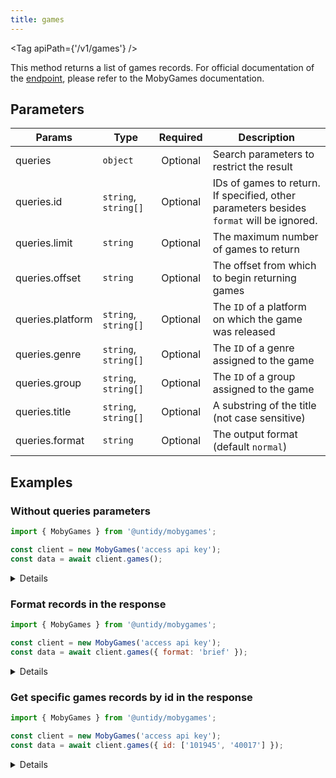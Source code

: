 ```yaml
---
title: games
---
```



<Tag apiPath={'/v1/games'} />

This method returns a list of games records. For official documentation of the
[endpoint](https://www.mobygames.com/info/api/#games), please refer to the MobyGames
documentation.

## Parameters

| Params           | Type                 | Required | Description                                                                              |
| ---------------- | -------------------- | :------: | ---------------------------------------------------------------------------------------- |
| queries          | `object`             | Optional | Search parameters to restrict the result                                                 |
| queries.id       | `string`, `string[]` | Optional | IDs of games to return. If specified, other parameters besides `format` will be ignored. |
| queries.limit    | `string`             | Optional | The maximum number of games to return                                                    |
| queries.offset   | `string`             | Optional | The offset from which to begin returning games                                           |
| queries.platform | `string`, `string[]` | Optional | The `ID` of a platform on which the game was released                                    |
| queries.genre    | `string`, `string[]` | Optional | The `ID` of a genre assigned to the game                                                 |
| queries.group    | `string`, `string[]` | Optional | The `ID` of a group assigned to the game                                                 |
| queries.title    | `string`, `string[]` | Optional | A substring of the title (not case sensitive)                                            |
| queries.format   | `string`             | Optional | The output format (default `normal`)                                                     |

## Examples

### Without queries parameters

```js {4}
import { MobyGames } from '@untidy/mobygames';

const client = new MobyGames('access api key');
const data = await client.games();
```

<Details>

```js
{
  groups: [
    {
      group_description:
        'Monkey Island is a series of comedy adventure games set in fictional 18th century-like Caribbean Islands, telling the story of the young wannabe-pirate Guybrush Threepwood. The series was originally envisioned as a trilogy by the main designer Ron Gilbert, but he only completed the first two games; the third and the fourth were made without his participation. The latter signified the conclusion of the original series, being the last one developed by LucasArts.\n\nLike most LucasArts adventures, Monkey Island games are "death-free" (the player character cannot die), have no "dead ends" (the player cannot get irrevocably stuck), and are based on inventory puzzles and branching dialogue. The series\' first installment, The Secret of Monkey Island (1990), was also the first adventure game made by LucasArts that answered all of the above requirements, defining the company\'s adventure game design philosophy.\n\nIn 2009, Telltale licensed the property for a five-part episodic adventure game, which eventually became Tales of Monkey Island.\n\nAwards\n\n\n\nComputer Gaming World\n\n\nNovember 1996 (15th anniversary issue) – #3 Most Memorable Game Hero (Guybrush Threepwood)\n\nNovember 1996 (15th anniversary issue) – #10 Most Memorable Game Villain (LeChuck)\n\n\n',
      group_id: 1,
      group_name: 'Monkey Island series',
    },
    {
      group_description:
        'Games based on the writings of H. P. Lovecraft. These tend to concern themselves mostly with the stories forming the basis for what has become known as the "Cthulhu mythos." (Lovecraft himself never used the term.)\n\nGenerally made on license from Chaosium, though the pervasive influence of Lovecraft on modern horror writers means there\'s significant leeway in what to call "inspired by Lovecraft" or not.',
      group_id: 2,
      group_name: 'Inspiration: Author - H. P. Lovecraft',
    },
    // ...
  ],
};
```

</Details>

### Format records in the response

```js {4}
import { MobyGames } from '@untidy/mobygames';

const client = new MobyGames('access api key');
const data = await client.games({ format: 'brief' });
```

<Details>

```js
{
  games: [
    { game_id: 47, moby_url: 'https://www.mobygames.com/game/47/zyll/', title: 'Zyll' },
    { game_id: 48, moby_url: 'https://www.mobygames.com/game/48/skate-or-die/', title: 'Skate or Die' },
    // ...
  ],
};
```

</Details>

### Get specific games records by id in the response

```js {4}
import { MobyGames } from '@untidy/mobygames';

const client = new MobyGames('access api key');
const data = await client.games({ id: ['101945', '40017'] });
```

<Details>

```js
{
  games: [
    {
      alternate_titles: [{ description: 'Japanese title', title: 'Dragon Ball Z Sparking! Meteor' }],
      description:
        '<p><em>Budokai Tenkaichi 3</em> is a 1vs1 fighting game based on the anime/manga Dragon Ball by <a href="https://www.mobygames.com/person/62994/akira-toriyama/">Akira Toriyama</a>. It includes the apocalyptic battles and the essence of the Dragon Ball series following the main story of the popular manga. As in the previous games of the series, you\'ll have to select your character (over 162 characters with their own movements and combos) and fight against a friend or the computer in many different game modes with many different stages and weather/time conditions.</p>\n<p><em>Budokai Tenkaichi 3</em> is the third game of the <a href="https://www.mobygames.com/search/?q=Budokai+Tenkaichi+series">Budokai Tenkaichi series</a> and features some new things like new characters, Battle Replay to capture your fights and save them to a SD card, night and day stages for more accurate battles following the history made by Akira Toriyama and a Disc Fusion to unlock new modes with the need of previously released games <em>Budokai Tenkaichi</em> and <em>Budokai Tenkaichi 2</em>. There are also new combos and movements as well as the possibility to take control of the Giant Apes for the Saiyans.</p>',
      game_id: 40017,
      genres: [{ genre_category: 'Basic Genres', genre_category_id: 1, genre_id: 1, genre_name: 'Action' }],
      moby_score: 7.5,
      moby_url: 'https://www.mobygames.com/game/40017/dragon-ball-z-budokai-tenkaichi-3/',
      num_votes: 14,
      official_url: null,
      platforms: [{ first_release_date: '2007-10-04', platform_id: 7, platform_name: 'PlayStation 2' }],
      sample_cover: {
        height: 800,
        image:
          'https://cdn.mobygames.com/covers/5564015-dragon-ball-z-budokai-tenkaichi-3-playstation-2-front-cover.jpg',
        platforms: ['PlayStation 2'],
        thumbnail_image: 'https://cdn.mobygames.com/74efe722-abe7-11ed-82af-02420a000136.webp',
        width: 565,
      },
      sample_screenshots: [],
      title: 'Dragon Ball Z: Budokai Tenkaichi 3',
    },
    {
      alternate_titles: [],
      description: null,
      game_id: 101945,
      genres: [{ genre_category: 'Basic Genres', genre_category_id: 1, genre_id: 1, genre_name: 'Action' }],
      moby_score: 8.4,
      moby_url: 'https://www.mobygames.com/game/101945/dragon-ball-fighterz/',
      num_votes: 10,
      official_url: 'https://www.bandainamcoent.com/',
      platforms: [{ first_release_date: '2018-01-26', platform_id: 3, platform_name: 'Windows' }],
      sample_cover: {
        height: 215,
        image: 'https://cdn.mobygames.com/covers/1408577-dragon-ball-fighterz-windows-front-cover.jpg',
        platforms: ['Windows'],
        thumbnail_image: 'https://cdn.mobygames.com/dc850962-ab74-11ed-bc1c-02420a00019a.webp',
        width: 460,
      },
      sample_screenshots: [],
      title: 'Dragon Ball FighterZ',
    },
  ],
};
```

</Details>
